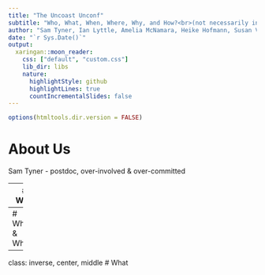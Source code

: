 ```yaml
---
title: "The Uncoast Unconf"
subtitle: "Who, What, When, Where, Why, and How?<br>(not necessarily in that order)"
author: "Sam Tyner, Ian Lyttle, Amelia McNamara, Heike Hofmann, Susan Vanderplas"
date: "`r Sys.Date()`"
output:
  xaringan::moon_reader:
    css: ["default", "custom.css"]
    lib_dir: libs
    nature:
      highlightStyle: github
      highlightLines: true
      countIncrementalSlides: false
---
```


```r
options(htmltools.dir.version = FALSE)
```

# About Us

Sam Tyner - postdoc, over-involved & over-committed 

---
# Why 

---
# When & Where

---
class: inverse, center, middle
# What
